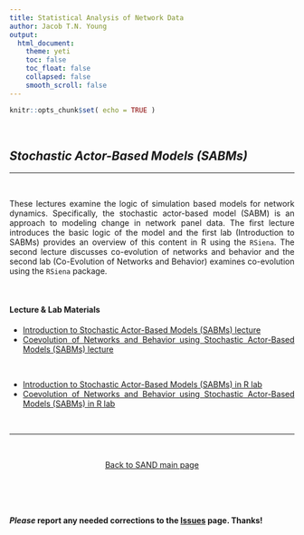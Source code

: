 ```yaml
---
title: Statistical Analysis of Network Data
author: Jacob T.N. Young
output: 
  html_document:
    theme: yeti
    toc: false
    toc_float: false
    collapsed: false
    smooth_scroll: false
---
```


<style>
body {
text-align: justify}
</style>

```r
knitr::opts_chunk$set( echo = TRUE )
```


<br>

## *Stochastic Actor-Based Models (SABMs)*

----

<br>

These lectures examine the logic of simulation based models for network dynamics. Specifically, the stochastic actor-based model (SABM) is an approach to modeling change in network panel data. The first lecture introduces the basic logic of the model and the first lab (Introduction to SABMs) provides an overview of this content in R using the `RSiena`. The second lecture discusses co-evolution of networks and behavior and the second lab (Co-Evolution of Networks and Behavior) examines co-evolution using the `RSiena` package.

<br>

#### Lecture & Lab Materials  

  + [Introduction to Stochastic Actor-Based Models (SABMs) lecture](../lectures/lecture-09-sabm-intro.pdf)  
  + [Coevolution of Networks and Behavior using Stochastic Actor-Based Models (SABMs) lecture](../lectures/lecture-10-sabm-coev.pdf)
  
  <br>

  + [Introduction to Stochastic Actor-Based Models (SABMs) in R lab](../labs/lab-12-sabm-intro.html)
  + [Coevolution of Networks and Behavior using Stochastic Actor-Based Models (SABMs) in R lab](../labs/lab-13-sabm-coev.html)

<br>

____

<br>

<p align="center">
[Back to SAND main page](https://jacobtnyoung.github.io/SAND/)
</p>

<br>

<br>

#### ***Please*** report any needed corrections to the [Issues](https://github.com/jacobtnyoung/SAND/issues/new) page. Thanks!

<br>
<br>